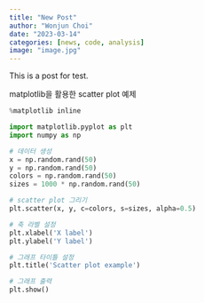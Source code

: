 ```yaml
---
title: "New Post"
author: "Wonjun Choi"
date: "2023-03-14"
categories: [news, code, analysis]
image: "image.jpg"
---
```


This is a post for test.

matplotlib을 활용한 scatter plot 예제

```python
%matplotlib inline

import matplotlib.pyplot as plt
import numpy as np

# 데이터 생성
x = np.random.rand(50)
y = np.random.rand(50)
colors = np.random.rand(50)
sizes = 1000 * np.random.rand(50)

# scatter plot 그리기
plt.scatter(x, y, c=colors, s=sizes, alpha=0.5)

# 축 라벨 설정
plt.xlabel('X label')
plt.ylabel('Y label')

# 그래프 타이틀 설정
plt.title('Scatter plot example')

# 그래프 출력
plt.show()

```
